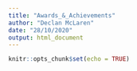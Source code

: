 ---
title: "Awards_&_Achievements"
author: "Declan McLaren"
date: "28/10/2020"
output: html_document
---

```{r setup, include=FALSE}
knitr::opts_chunk$set(echo = TRUE)
```
